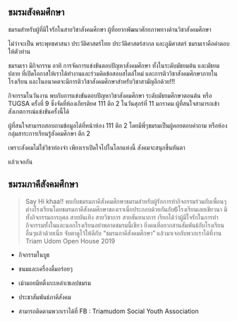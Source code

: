 
## ชมรมสังคมศึกษา

ชมรมสำหรับผู้ที่มีใจรักในสายวิชาสังคมศึกษา
ผู้ที่อยากพัฒนาศักยภาพทางด้านวิชาสังคมศึกษา

ไม่ว่าจะเป็น พระพุทธศาสนา ประวัติศาสตร์ไทย ประวัติศาสตร์สากล
และภูมิศาสตร์ ชมรมเราคือคำตอบให้ตัวท่าน

ชมรมเรา มีกิจกรรม อาทิ การจัดการแข่งขันตอบปัญหาสังคมศึกษา
ทั้งในระดับมัธยมต้น และมัธยมปลาย
ที่เปิดโอกาสให้เราได้ทำงานและร่วมคิดข้อสอบสไตล์ใหม่
และการติววิชาสังคมศึกษาภายในโรงเรียน
และในอนาคตจะมีการติววิชาสังคมศึกษาสำหรับวิชาสามัญอีกด้วย!!!

กิจกรรมในวันงาน พบกับการแข่งขันตอบปัญหาวิชาสังคมศึกษา
ระดับมัธยมศึกษาตอนต้น หรือ TUGSA ครั้งที่ 9 ซึ่งจัดที่ห้องเกียรติยศ 111
ตึก 2 ในวันศุกร์ที่ 11 มกราคม
ผู้ที่สนใจสามารถเข้าสังเกตการณ์แข่งขันครั้งนี้ได้

ผู้ที่สนใจสามารถสอบถามข้อมูลได้ที่หน้าห้อง 111 ตึก 2
โดยมีพี่ๆชมรมเป็นผู้คอยตอบคำถาม หรือห้องกลุ่มสาระการเรียนรู้สังคมศึกษา
ตึก 2

เพราะสังคมไม่ใช่วิชาท่องจำ เพียงเราเปิดใจไปในโลกแห่งนี้
สังคมจะสนุกขึ้นทันตา

แล้วเจอกัน

## ชมรมภาคีสังคมศึกษา

> Say Hi khaa!!
> พบกับชมรมภาคีสังคมศึกษาชมรมสำหรับผู้รักการทำกิจกรรมร่วมกับเพื่อนๆต่างโรงเรียนโดยชมรมภาคีสังคมศึกษาของเราเนี่ยประกอบด้วยกันกับ6โรงเรียนเลยเชียวนา
> มีทั้งกิจกรรมการกุศล สายบันเทิง สายวิชาการ สายสันทนาการ
> เรียกได้ว่าผู้มีใจรักในการทำกิจกรรมทั้งในและนอกโรงเรียนอย่าพลาดชมรมนี้เชียว
> ยิ่งคนที่อยากสานสัมพันธ์กับโรงเรียนอื่นๆแล้วด้วยเนี่ย
> จับตาดูไว้ให้ดีกับ “ชมรมภาคีสังคมศึกษา” แล้วมาเจอกับพวกเราได้ที่งาน
> Triam Udom Open House 2019

- กิจกรรมในบูธ

* ขนมและเครื่องดื่มอร่อยๆ

* เม้ามอยมีทติ้งกะเหล่าเซเลปชมรม

* ประชาสัมพันธ์ภาคีสังคม

- สามารถติดตามพวกเราได้ที่ FB : Triamudom Social Youth Association


